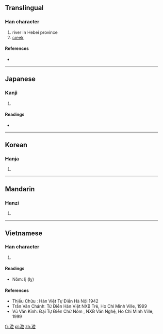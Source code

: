 ==Translingual==

===Han character===
{{Han char|rn=85|rad=水|as=07|sn=10|four=|canj=水人卜廿 (EOYT)}}

# river in Hebei province
# [[creek]]

====References====
* {{Han ref|kx=0627.050|dkj=17544|dj=1029.090|hdz=31628.050|uh=6D96|ud=28054}}

----

==Japanese==

===Kanji===
{{ja-kanji|grade=|rs=水07}}

# {{defn|lang=ja|sort=水07}}

====Readings====
* {{ja-readings|on=[[れい]] (rei), [[らい]] (rai), [[り]] (ri)|kun=[[のぞむ]] (nozomu)}}

----

==Korean==

===Hanja===
{{ko-hanja|hangeul=리>이|eumhun=|rv=ri>i|mr=ri>i|y=li>i}}

# {{defn|lang=ko|sort=水07}}

----

==Mandarin==

===Hanzi===
{{cmn-hanzi|pin=[[lì]] ([[li4]])|wg=li<sup>4</sup>}}

# {{defn|lang=cmn|sort=水07}}

----

==Vietnamese==

===Han character===
{{vi-hantu|lị (lỵ)|rs=水07}}

# {{defn|lang=vi|sort=水07}}
====Readings====
* Nôm: lị (lỵ)

====References====
* Thiều Chửu : Hán Việt Tự Điển  Hà Nội 1942
* Trần Văn Chánh: Từ Điển Hán Việt NXB Trẻ, Ho Chi Minh Ville, 1999
* Vũ Văn Kính: Đại Tự Điển Chữ Nôm , NXB Văn Nghệ, Ho Chi Minh Ville, 1999

[[fr:涖]]
[[pl:涖]]
[[zh:涖]]
